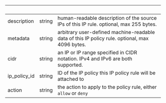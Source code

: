 | &nbsp; | &nbsp; | &nbsp; |
|---|---|---|
| description | string | human-readable description of the source IPs of this IP rule. optional, max 255 bytes. |
| metadata | string | arbitrary user-defined machine-readable data of this IP policy rule. optional, max 4096 bytes. |
| cidr | string | an IP or IP range specified in CIDR notation. IPv4 and IPv6 are both supported. |
| ip_policy_id | string | ID of the IP policy this IP policy rule will be attached to |
| action | string | the action to apply to the policy rule, either `allow` or `deny` |